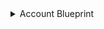 <details>

<summary>Account Blueprint</summary>

```json showLineNumbers
{
  "identifier": "octopusAccount",
  "title": "Octopus Account",
  "icon": "Octopus",
  "description": "An account configuration in Octopus Deploy",
  "schema": {
    "properties": {
      "name": {
        "type": "string",
        "title": "Name",
        "description": "The name of the account"
      },
      "accountType": {
        "type": "string",
        "title": "Account Type",
        "description": "The type of the account, e.g., AmazonWebServicesAccount"
      },
      "description": {
        "type": "string",
        "title": "Description",
        "description": "The description of the account"
      },
      "environmentIds": {
        "type": "array",
        "items": {
          "type": "string"
        },
        "title": "Environment IDs",
        "description": "IDs of the environments associated with the account"
      },
      "tenantedDeploymentParticipation": {
        "type": "string",
        "title": "Tenanted Deployment Participation",
        "description": "Indicates the participation of the account in tenanted deployments"
      },
      "tenantIds": {
        "type": "array",
        "items": {
          "type": "string"
        },
        "title": "Tenant IDs",
        "description": "IDs of the tenants associated with the account"
      },
      "tenantTags": {
        "type": "array",
        "items": {
          "type": "string"
        },
        "title": "Tenant Tags",
        "description": "Tags of tenants associated with the account"
      }
    }
  },
  "calculationProperties": {},
  "relations": {}
}
```

</details>

